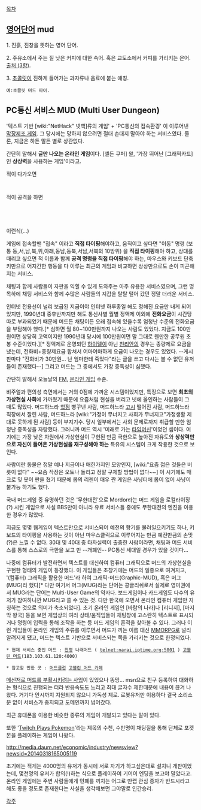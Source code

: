 [[목차]]

== [[영어]]단어 mud ==
1. 진흙, 진창을 뜻하는 영어 단어.

2. 주유소에서 주는 질 낮은 커피에 대한 속어. 혹은 교도소에서 커피를 가리키는 은어. [http://www.urbandictionary.com/define.php?term=mud 출처 (3항)].

3. [[초콜릿]]이 진하게 들어가는 과자류나 음료에 붙는 애칭.

 예:초콜릿 머드 파이.


== PC통신 서비스 MUD (Multi User Dungeon) ==
'텍스트 기반 [wiki:"NetHack" 넷핵]류의 게임' + 'PC통신의 접속환경' 이 이루어낸 [[막장제조 게임]]. 그 당시에는 망하지 않으려면 절대 손대지 말아야 하는 서비스였다. 물론, 지금은 하든 말든 별로 상관없다.

간단히 말해서 '''글만 나오는 온라인 게임'''이다. [셸든 쿠퍼] 왈, '가장 뛰어난 [그래픽카드]인 '''상상력'''을 사용하는 게임'이라고.

적이 다가오면
 {{{#brown 깡패}}}{{{#green 가 땅에}}} {{{#red 침}}}{{{#green 을 찍 내뱉으며 당신에게 다가오고 있습니다.}}}

적이 공격을 하면
 {{{#brown 깡패}}}{{{#green 가 당신을 향해 썩소를 날리며}}} {{{#red 왼손의 가운뎃 손가락}}}{{{#green 으로 당신의 콧구멍을 공격합니다.}}} 
 {{{#brown 깡패}}}{{{#green 의 공격이 명중했습니다.}}} {{{#red HP -11}}}
 {{{#brown 깡패}}}{{{#green 가 당신을 향해 비웃음을 날리며}}} {{{#red 오른손의 가운뎃 손가락}}}{{{#green 으로 당신의 콧구멍을 공격합니다.}}} 
 {{{#brown 깡패}}}{{{#green 의 공격이 빗나갔습니다.}}}

이런식(…)

게임에 접속할땐 "접속" 이라고 '''직접 타이핑'''해야하고, 움직이고 싶다면 "이동" 명령 (보통 동,서,남,북,위,아래,동남,동북,서남,서북의 10방위) 을 '''직접 타이핑'''해야 하고, 상대를 때리고 싶으면 적 이름과 함께 '''공격 명령을 직접 타이핑'''해야 하는, 마우스와 키보드 단축키만으로 어지간한 행동을 다 이루는 최근의 게임과 비교하면 상상만으로도 손이 피곤해지는 서비스.

채팅과 함께 사람들이 자판을 익힐 수 있게 도와주는 아주 유용한 서비스였으며, 그런 명목하에 채팅 서비스와 함께 수많은 사람들의 지갑을 탈탈 털어 갔던 정말 더러운 서비스.

인터넷 전용선이 널리 보급된 지금이야 인터넷 하루종일 해도 정해진 요금만 내게 되어 있지만, 1990년대 중후반까지만 해도 통신사별 월별 정액제 이외에 '''전화요금'''이 시간당 따로 부과되었기 때문에 머드든 채팅이든 오래 접속해 있을수록 엄청난 수준의 전화요금을 부담해야 했다.[* 심하면 월 80~100만원까지 나오는 사람도 있었다. 지금도 100만원이면 상당히 고액이지만 1990년대 당시에 100만원이면 말 그대로 웬만한 공무원 초봉 수준이었다.][* 정액제로 운영되던 [[하이텔]]이 아닌 [[천리안]]의 경우는 종량제로 요금을 냈는데, 전화비+종량제요금 합쳐서 어마어마하게 요금이 나오는 경우도 있었다. --게시판마다 "전화비가 30만원... 난 엄마한테 죽었다"라는 글을 쓰고 다시는 볼 수 없던 유저들이 존재했다--] 그리고 머드는 그 중에서도 가장 중독성이 심했다.

간단히 말해서 오늘날의 [[FM]], [[온라인 게임]] 수준.

비주얼과 편의성 측면에서는 거의 0점에 가까운 시스템이었지만, 특징으로 보면 '''최초의 가상현실 사회'''에 가까웠기 때문에 요즘처럼 현실을 버리고 넷에 올인하는 사람들이 그 때도 많았다. 머드하느라 [[학점]] 빵꾸낸 사람, 머드하느라 [[고시]] 떨어진 사람, 머드하느라 직장에서 잘린 사람, 머드하느라 [wiki:"가정이 무너지고 사회가 무너지고"가정생활 제대로 못하게 된 사람] 등이 부지기수. 당시 일부에서는 사회 문제로까지 취급할 만한 엄청난 중독성을 자랑했다. 그러니까 머드 역시 '미래로 가는 [[타임머신]]'이었던 셈이다. 여기에는 가장 낮은 차원에서 가상현실이 구현된 만큼 극한으로 높아진 자유도와 '''상상력만으로 자신이 들어온 가상현실을 재구성해야 하는''' 특유의 시스템이 크게 작용한 것으로 보인다.

사람이란 동물은 정말 예나 지금이나 매한가지인 모양인지, [wiki:"요즘 젊은 것들은 버릇이 없다" ~~요즘 작장은 오토나 돌리고 정말 구제할 방법이 없다~~] 이 시기에도 매크로 및 봇이 판을 쳤기 때문에 몹의 리젠이 매우 짠 게임은 사냥터에 몹이 없어 사냥이 불가능 하기도 했다.

국내 머드게임 중 유명하던 것은 '무한대전'으로 Mordor라는 머드 게임을 로컬라이징(?) 시킨 게임으로 사설 BBS만이 아니라 유료 서비스들 중에도 무한대전의 엔진을 이용한 경우가 많았다.

지금도 몇몇 웹게임이 텍스트만으로 서비스되어 예전의 향기를 불러일으키기도 하나, 키보드의 타이핑을 사용하는 것이 아닌 마우스클릭으로 이루어지는 만큼 예전만큼의 손맛(?)은 느낄 수 없다. 30대 및 40대 중 타자실력이 출중한 사람이라면, 채팅과 머드 서비스를 통해 스스로의 극한을 보고 만 --개폐인-- PC통신 세대일 경우가 있을 것이다...

나중에 컴퓨터가 발전하면서 텍스트를 대신하여 컴퓨터 그래픽으로 머드의 가상현실을 구현한 형태의 게임이 등장했다. 이 게임들은 초창기에는 머드의 일종으로 여겨지고, '(컴퓨터) 그래픽을 활용한 머드'라 하여 그래픽-머드(Graphic-MUD), 혹은 머그(MUG)라 했다[* 다만 여기서 머그(MUG)라는 단어는 콩글리쉬로서 실제로 영미권에서 MUG라는 단어는 Multi-User Game의 약자다. 보드게임이나 카드게임도 다수의 유저가 참여하니깐 MUG라고 쓸 수 있는 것. 다만 한국에 오면서 온라인 컴퓨터 게임만 지칭하는 것으로 의미가 축소되었다]. 초기 온라인 게임인 [바람의 나라]나 [리니지], [마지막 왕국] 등을 보면 게임상의 여러 상태/움직임들이 채팅창에 고스란히 텍스트로 표시되거나 명령어 입력을 통해 조작을 하는 등 머드 게임의 흔적을 찾아볼 수 있다. 그러나 이런 게임들이 온라인 게임의 주류를 이루면서 머드가 끼는 이름 대신 [[MMORPG]]로 널리 알려지게 됐고, 머드는 텍스트 기반으로 서비스되는 쪽을 가리키는 것으로 한정되었다.

 * 현재 서비스 중인 머드 : [http://www.textmud.net/ 천명] 나래머드 ( telnet:narai.iptime.org:5001 ) [[고블린 머드]](183.103.61.120:4000)

 * 참고할 만한 곳 : [http://mud.vtmode.com/ 머드클럽] [http://cafe.daum.net/goblinis 고블린 머드 카페]

[http://www.inews24.com/php/news_view.php?g_serial=202861&g_menu=020100 메신저로 머드를 부활시키려는 사업]이 있었으나 똥망... msn으로 친구 등록하여 대화하는 형식으로 진행되는 터라 반응속도도 느리고 최대 글자수 제한때문에 내용이 끊겨 나왔다. 거기다 안시까지 지원되지 않으니 가독성 제로. 로봇유저만 이용하다 결국 소리소문 없이 서비스가 중지되고 도메인까지 넘어갔다.

최근 휴대폰을 이용한 비슷한 종류의 게임이 개발되고 있다는 말이 있다.

또한 '[[Twitch Plays Pokemon]]'라는 제목의 수천, 수만명이 채팅질을 통해 단체로 포켓몬을 플레이하는 게임이 나왔다. 

http://media.daum.net/economic/industry/newsview?newsid=20140318165005119

초기에는 적게는 4000명의 유저가 동시에 서로 자기가 하고싶은대로 설치니 개판이었는데, 몇천명의 유저가 합의(!)하는 식으로 플레이하여 기어이 엔딩을 보고야 말았다고. 온라인 게임에는 주변 사람들에게 민폐를 끼치는 어그로 만랩 관심 종자가 반드시라고 해도 좋을 정도로 존재한다는 사실을 생각해보면 그야말로 인간승리.  

[[각주]]
